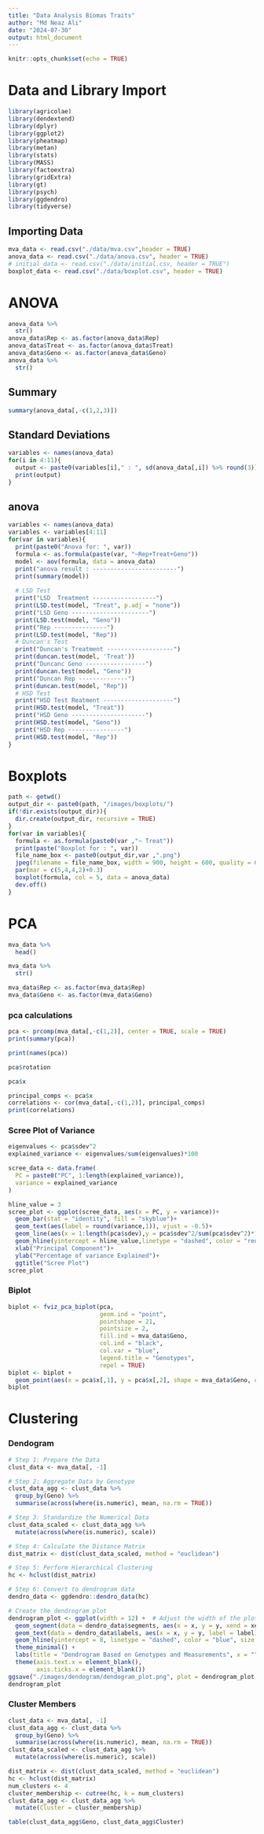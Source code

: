 ```yaml
---
title: "Data Analysis Biomas Traits"
author: "Md Neaz Ali"
date: "2024-07-30"
output: html_document
---
```


```r
knitr::opts_chunk$set(echo = TRUE)
```

# Data and Library Import
```r
library(agricolae)
library(dendextend)
library(dplyr)
library(ggplot2)
library(pheatmap)
library(metan)
library(stats)
library(MASS)
library(factoextra)
library(gridExtra)
library(gt)
library(psych)
library(ggdendro)
library(tidyverse)
```
## Importing Data
```r
mva_data <- read.csv("./data/mva.csv",header = TRUE)
anova_data <- read.csv("./data/anova.csv", header = TRUE)
# initial_data <- read.csv("./data/initial.csv, header = TRUE")
boxplot_data <- read.csv("./data/boxplot.csv", header = TRUE)
```

# ANOVA
```r
anova_data %>% 
  str()
anova_data$Rep <- as.factor(anova_data$Rep)
anova_data$Treat <- as.factor(anova_data$Treat)
anova_data$Geno <- as.factor(anova_data$Geno)
anova_data %>% 
  str()
```
## Summary
```r
summary(anova_data[,-c(1,2,3)])
```
## Standard Deviations
```r
variables <- names(anova_data)
for(i in 4:11){
  output <- paste0(variables[i]," : ", sd(anova_data[,i]) %>% round(3))
  print(output)
}
```
## anova
```r
variables <- names(anova_data)
variables <- variables[4:11]
for(var in variables){
  print(paste0("Anova for: ", var))
  formula <- as.formula(paste(var, "~Rep+Treat+Geno"))
  model <- aov(formula, data = anova_data)
  print("anova result : ------------------------")
  print(summary(model))
  
  # LSD Test
  print("LSD  Treatment ------------------")
  print(LSD.test(model, "Treat", p.adj = "none"))
  print("LSD Geno ----------------------")
  print(LSD.test(model, "Geno"))
  print("Rep ---------------")
  print(LSD.test(model, "Rep"))
  # Duncan's Test
  print("Duncan's Treatment -------------------")
  print(duncan.test(model, 'Treat'))
  print("Duncanc Geno -----------------")
  print(duncan.test(model, "Geno"))
  print("Duncan Rep --------------")
  print(duncan.test(model, "Rep"))
  # HSD Test
  print("HSD Test Reatment --------------------")
  print(HSD.test(model, "Treat"))
  print("HSD Geno ---------------------")
  print(HSD.test(model, "Geno"))
  print("HSD Rep ----------------")
  print(HSD.test(model, "Rep"))
}
```


# Boxplots

```r
path <- getwd()
output_dir <- paste0(path, "/images/boxplots/")
if(!dir.exists(output_dir)){
  dir.create(output_dir, recursive = TRUE)
}
for(var in variables){
  formula <- as.formula(paste0(var ,"~ Treat"))
  print(paste("Boxplot for : ", var))
  file_name_box <- paste0(output_dir,var ,".png")
  jpeg(filename = file_name_box, width = 900, height = 600, quality = 600)
  par(mar = c(5,4,4,2)+0.3)
  boxplot(formula, col = 5, data = anova_data)
  dev.off()
}
```

# PCA 
```r
mva_data %>% 
  head()
```
```r
mva_data %>% 
  str()
```
```r
mva_data$Rep <- as.factor(mva_data$Rep)
mva_data$Geno <- as.factor(mva_data$Geno)
```

### pca calculations
```r
pca <- prcomp(mva_data[,-c(1,2)], center = TRUE, scale = TRUE)
print(summary(pca))
```
```r
print(names(pca))
```

```r
pca$rotation
```

```r
pca$x
```
```r
principal_comps <- pca$x
correlations <- cor(mva_data[,-c(1,2)], principal_comps)
print(correlations)
```
### Scree Plot of Variance
```r
eigenvalues <- pca$sdev^2
explained_variance <- eigenvalues/sum(eigenvalues)*100

scree_data <- data.frame(
  PC = paste0("PC", 1:length(explained_variance)),
  variance = explained_variance
)

hline_value = 3
scree_plot <- ggplot(scree_data, aes(x = PC, y = variance))+
  geom_bar(stat = "identity", fill = "skyblue")+
  geom_text(aes(label = round(variance,1)), vjust = -0.5)+
  geom_line(aes(x = 1:length(pca$sdev),y = pca$sdev^2/sum(pca$sdev^2)*100),color = "blue", size =1 )+
  geom_hline(yintercept = hline_value,linetype = "dashed", color = "red",lwd = 1)+
  xlab("Principal Component")+
  ylab("Percentage of variance Explained")+
  ggtitle("Scree Plot")
scree_plot
```
### Biplot
```r
biplot <- fviz_pca_biplot(pca,
                          geom.ind = "point",
                          pointshape = 21,
                          pointsize = 2,
                          fill.ind = mva_data$Geno,
                          col.ind = "black",
                          col.var = "blue",
                          legend.title = "Genotypes",
                          repel = TRUE)
biplot <- biplot +
  geom_point(aes(x = pca$x[,1], y = pca$x[,2], shape = mva_data$Geno, color= mva_data$Geno), size=2, stroke = 1.5)
biplot
```

# Clustering
### Dendogram

```r
# Step 1: Prepare the Data
clust_data <- mva_data[, -1]

# Step 2: Aggregate Data by Genotype
clust_data_agg <- clust_data %>%
  group_by(Geno) %>%
  summarise(across(where(is.numeric), mean, na.rm = TRUE))

# Step 3: Standardize the Numerical Data  
clust_data_scaled <- clust_data_agg %>%
  mutate(across(where(is.numeric), scale))

# Step 4: Calculate the Distance Matrix
dist_matrix <- dist(clust_data_scaled, method = "euclidean")

# Step 5: Perform Hierarchical Clustering
hc <- hclust(dist_matrix)

# Step 6: Convert to dendrogram data
dendro_data <- ggdendro::dendro_data(hc)

# Create the dendrogram plot
dendrogram_plot <- ggplot(width = 12) +  # Adjust the width of the plot
  geom_segment(data = dendro_data$segments, aes(x = x, y = y, xend = xend, yend = yend), size = 1, color = "steelblue") +
  geom_text(data = dendro_data$labels, aes(x = x, y = y, label = label), hjust = -0.1, size = 3) +
  geom_hline(yintercept = 8, linetype = "dashed", color = "blue", size = .4)+
  theme_minimal() +
  labs(title = "Dendrogram Based on Genotypes and Measurements", x = "", y = "Height") +
  theme(axis.text.x = element_blank(),
        axis.ticks.x = element_blank())
ggsave("./images/dendogram/dendogram_plot.png", plot = dendrogram_plot, width = 12, height = 8, dpi = 600)
dendrogram_plot
```
### Cluster Members
```r
clust_data <- mva_data[, -1]
clust_data_agg <- clust_data %>% 
  group_by(Geno) %>% 
  summarise(across(where(is.numeric), mean, na.rm = TRUE))
clust_data_scaled <- clust_data_agg %>%
  mutate(across(where(is.numeric), scale))

dist_matrix <- dist(clust_data_scaled, method = "euclidean")
hc <- hclust(dist_matrix)
num_clusters <- 4
cluster_membership <- cutree(hc, k = num_clusters)
clust_data_agg <- clust_data_agg %>%
  mutate(Cluster = cluster_membership)

table(clust_data_agg$Geno, clust_data_agg$Cluster)
```


